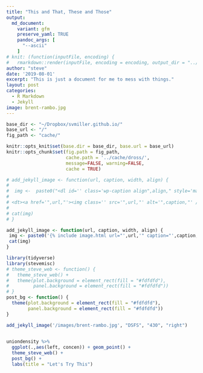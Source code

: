 ```yaml
---
title: "This and That, These and Those"
output:
  md_document:
    variant: gfm
    preserve_yaml: TRUE
    pandoc_args: [ 
      "--ascii"
    ]
# knit: (function(inputFile, encoding) {
#   rmarkdown::render(inputFile, encoding = encoding, output_dir = "../_posts") })
author: "steve"
date: '2019-08-01'
excerpt: "This is just a document for me to mess with things."
layout: post
categories:
  - R Markdown
  - Jekyll
image: brent-rambo.jpg
---
```


```r

base_dir <- "~/Dropbox/svmiller.github.io/"
base_url <- "/"
fig_path <- "cache/"

knitr::opts_knit$set(base.dir = base_dir, base.url = base_url)
knitr::opts_chunk$set(fig.path = fig_path,
                      cache.path = '../cache/dross/',
                      message=FALSE, warning=FALSE,
                      cache = TRUE) 

# add_jekyll_image <- function(url, caption, width, align) {
#   
#  img <-  paste0("<dl id='' class='wp-caption align",align," style='max-width:", width,"px'>
# 
# <dt><a href='",url,"'><img class='' src='",url,"' alt='",caption,"' /></a></dt><dd>safsafsafsafsafsat</dd></dl>")
#   
# cat(img)
# }

add_jekyll_image <- function(url, caption, width, align) {
 img <- paste0('{% include image.html url="',url,'" caption="',caption,'" width=',width,' align="',align,'" %}')
 cat(img)
}

library(tidyverse)
library(stevemisc)
# theme_steve_web <- function() {
#   theme_steve_web() +
#   theme(plot.background = element_rect(fill = "#fdfdfd"),
#         panel.background = element_rect(fill = "#fdfdfd"))
# }
post_bg <- function() {
  theme(plot.background = element_rect(fill = "#fdfdfd"),
        panel.background = element_rect(fill = "#fdfdfd"))
}
```

```r
 
add_jekyll_image('/images/brent-rambo.jpg', "DSFS", "430", "right")
 
```

```r
uniondensity %>%
  ggplot(.,aes(left, concen)) + geom_point() +
  theme_steve_web() + 
  post_bg() +
  labs(title = "Let's Try This")
```
